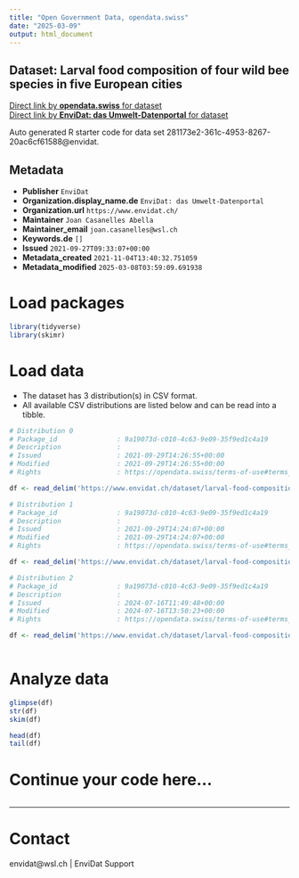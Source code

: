 ```yaml
---
title: "Open Government Data, opendata.swiss"
date: "2025-03-09"
output: html_document
---
```


## Dataset: Larval food composition of four wild bee species in five European cities



[Direct link by **opendata.swiss** for dataset](https://opendata.swiss/de/dataset/larval-food-composition-of-four-wild-bee-species-in-five-european-cities)<br>
[Direct link by **EnviDat: das Umwelt-Datenportal** for dataset](https://www.envidat.ch/#/metadata/larval-food-composition-of-four-wild-bee-species-in-five-european-cities)

Auto generated R starter code for data set 281173e2-361c-4953-8267-20ac6cf61588@envidat.

## Metadata

- **Publisher** `EnviDat`
- **Organization.display_name.de** `EnviDat: das Umwelt-Datenportal`
- **Organization.url** `https://www.envidat.ch/`
- **Maintainer** `Joan Casanelles Abella`
- **Maintainer_email** `joan.casanelles@wsl.ch`
- **Keywords.de** `[]`
- **Issued** `2021-09-27T09:33:07+00:00`
- **Metadata_created** `2021-11-04T13:40:32.751059`
- **Metadata_modified** `2025-03-08T03:59:09.691938`


# Load packages

```r

library(tidyverse)
library(skimr)

```

# Load data

-   The dataset has 3 distribution(s) in CSV format.
-   All available CSV distributions are listed below and can be read into a tibble.

```r

# Distribution 0
# Package_id               : 9a19073d-c010-4c63-9e09-35f9ed1c4a19
# Description              : 
# Issued                   : 2021-09-29T14:26:55+00:00
# Modified                 : 2021-09-29T14:26:55+00:00
# Rights                   : https://opendata.swiss/terms-of-use#terms_open

df <- read_delim('https://www.envidat.ch/dataset/larval-food-composition-of-four-wild-bee-species-in-five-european-cities/resource/a1a07896-7189-46b7-9fb7-c10e4f06d6c4')

# Distribution 1
# Package_id               : 9a19073d-c010-4c63-9e09-35f9ed1c4a19
# Description              : 
# Issued                   : 2021-09-29T14:24:07+00:00
# Modified                 : 2021-09-29T14:24:07+00:00
# Rights                   : https://opendata.swiss/terms-of-use#terms_open

df <- read_delim('https://www.envidat.ch/dataset/larval-food-composition-of-four-wild-bee-species-in-five-european-cities/resource/549272fe-1219-4eaf-bb06-4e0d130662a6')

# Distribution 2
# Package_id               : 9a19073d-c010-4c63-9e09-35f9ed1c4a19
# Description              : 
# Issued                   : 2024-07-16T11:49:48+00:00
# Modified                 : 2024-07-16T13:50:23+00:00
# Rights                   : https://opendata.swiss/terms-of-use#terms_open

df <- read_delim('https://www.envidat.ch/dataset/larval-food-composition-of-four-wild-bee-species-in-five-european-cities/resource/8c2661c3-d559-4820-98e7-e0d3ce3c4f0b')



```

# Analyze data

```r

glimpse(df)
str(df)
skim(df)

head(df)
tail(df)

```

# Continue your code here...

```r

```

------------------------------------------------------------------------

# Contact

envidat@wsl.ch | EnviDat Support
